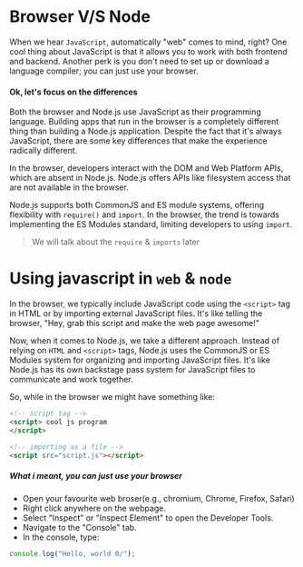 # Browser V/S Node

When we hear `JavaScript`, automatically "web" comes to mind, right? One cool thing about JavaScript is that it allows you to work with both frontend and backend. Another perk is you don't need to set up or download a language compiler; you can just use your browser.

#### Ok, let's focus on the differences

Both the browser and Node.js use JavaScript as their programming language.
Building apps that run in the browser is a completely different thing than building a Node.js application.
Despite the fact that it's always JavaScript, there are some key differences that make the experience radically different.

In the browser, developers interact with the DOM and Web Platform APIs, which are absent in Node.js.
Node.js offers APIs like filesystem access that are not available in the browser.

Node.js supports both CommonJS and ES module systems, offering flexibility with `require()` and `import`.
In the browser, the trend is towards implementing the ES Modules standard, limiting developers to using `import`.

> We will talk about the `require` & `imports` later

# Using javascript in `web` & `node`

In the browser, we typically include JavaScript code using the `<script>` tag in HTML or by importing external JavaScript files.
It's like telling the browser, "Hey, grab this script and make the web page awesome!"

Now, when it comes to Node.js, we take a different approach.
Instead of relying on `HTML` and `<script>` tags, Node.js uses the CommonJS or ES Modules system for organizing and importing JavaScript files.
It's like Node.js has its own backstage pass system for JavaScript files to communicate and work together.

So, while in the browser we might have something like:

```html
<!-- script tag -->
<script> cool js program
</script>

<!-- importing as a file -->
<script src="script.js"></script>
```

##### What i meant, you can just use your browser

- Open your favourite web broser(e.g., chromium, Chrome, Firefox, Safari)
- Right click anywhere on the webpage.
- Select "Inspect" or "Inspect Element" to open the Developer Tools.
- Navigate to the "Console" tab.
- In the console, type:

```javascript copy
console.log("Hello, world 0/");
```
